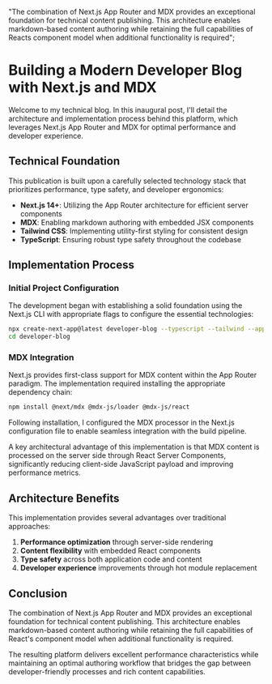   "The combination of Next.js App Router and MDX provides an exceptional foundation for technical content publishing. This architecture enables markdown-based content authoring while retaining the full capabilities of Reacts component model when additional functionality is required";

# Building a Modern Developer Blog with Next.js and MDX

Welcome to my technical blog. In this inaugural post, I'll detail the architecture and implementation process behind this platform, which leverages Next.js App Router and MDX for optimal performance and developer experience.

## Technical Foundation

This publication is built upon a carefully selected technology stack that prioritizes performance, type safety, and developer ergonomics:

- **Next.js 14+**: Utilizing the App Router architecture for efficient server components
- **MDX**: Enabling markdown authoring with embedded JSX components
- **Tailwind CSS**: Implementing utility-first styling for consistent design
- **TypeScript**: Ensuring robust type safety throughout the codebase

## Implementation Process

### Initial Project Configuration

The development began with establishing a solid foundation using the Next.js CLI with appropriate flags to configure the essential technologies:

```bash
npx create-next-app@latest developer-blog --typescript --tailwind --app
cd developer-blog
```

### MDX Integration

Next.js provides first-class support for MDX content within the App Router paradigm. The implementation required installing the appropriate dependency chain:

```bash
npm install @next/mdx @mdx-js/loader @mdx-js/react
```

Following installation, I configured the MDX processor in the Next.js configuration file to enable seamless integration with the build pipeline.

<Callout type="info">
  A key architectural advantage of this implementation is that MDX content is
  processed on the server side through React Server Components, significantly
  reducing client-side JavaScript payload and improving performance metrics.
</Callout>

## Architecture Benefits

This implementation provides several advantages over traditional approaches:

1. **Performance optimization** through server-side rendering
2. **Content flexibility** with embedded React components
3. **Type safety** across both application code and content
4. **Developer experience** improvements through hot module replacement

## Conclusion

The combination of Next.js App Router and MDX provides an exceptional foundation for technical content publishing. This architecture enables markdown-based content authoring while retaining the full capabilities of React's component model when additional functionality is required.

The resulting platform delivers excellent performance characteristics while maintaining an optimal authoring workflow that bridges the gap between developer-friendly processes and rich content capabilities.
